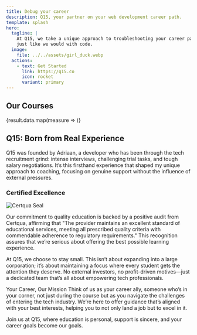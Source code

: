 ```yaml
---
title: Debug your career
description: Q15, your partner on your web development career path.
template: splash
hero:
  tagline: |
    At Q15, we take a unique approach to troubleshooting your career path, 
    just like we would with code.
  image:
    file: ../../assets/girl_duck.webp
  actions:
    - text: Get Started
      link: https://q15.co
      icon: rocket
      variant: primary
---
```



## Our Courses

<CardGrid stagger>
{result.data.map(measure => <CourseCard
    title={measure.title}
    description={measure.description}
    href={`/courses/${measure.id}`}
  />
)}

</CardGrid>

## Q15: Born from Real Experience

Q15 was founded by Adriaan, a developer who has been through the tech recruitment grind: intense interviews, challenging trial tasks, and tough salary negotiations. It’s this firsthand experience that shaped my unique approach to coaching, focusing on genuine support without the influence of external pressures.

### Certified Excellence

![Certqua Seal](/src/assets/certqua_org_s.webp)

Our commitment to quality education is backed by a positive audit from Certqua, affirming that "The provider maintains an excellent standard of educational services, meeting all prescribed quality criteria with commendable adherence to regulatory requirements." This recognition assures that we’re serious about offering the best possible learning experience.

At Q15, we choose to stay small. This isn’t about expanding into a large corporation; it’s about maintaining a focus where every student gets the attention they deserve. No external investors, no profit-driven motives—just a dedicated team that’s all about empowering tech professionals.

Your Career, Our Mission
Think of us as your career ally, someone who’s in your corner, not just during the course but as you navigate the challenges of entering the tech industry. We’re here to offer guidance that’s aligned with your best interests, helping you to not only land a job but to excel in it.

Join us at Q15, where education is personal, support is sincere, and your career goals become our goals.
